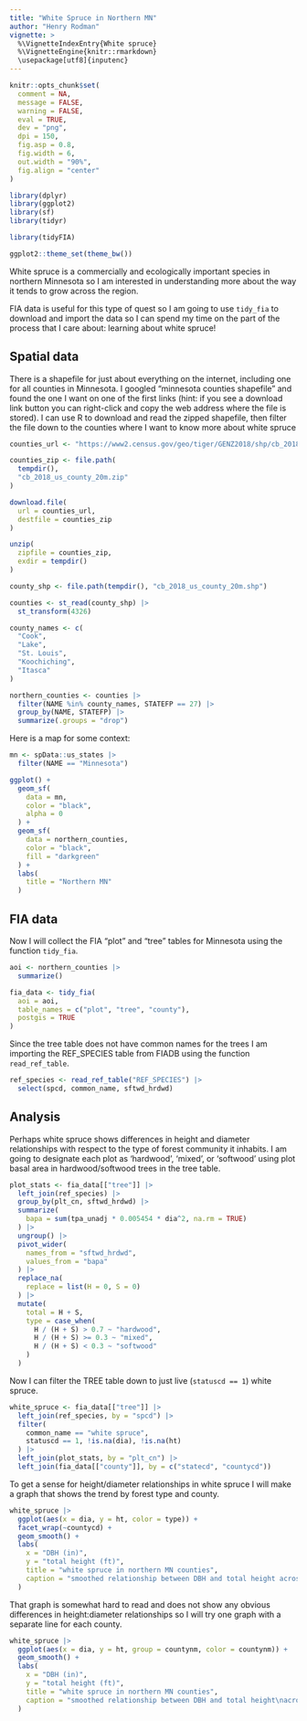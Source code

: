 ```yaml
---
title: "White Spruce in Northern MN"
author: "Henry Rodman"
vignette: >
  %\VignetteIndexEntry{White spruce}
  %\VignetteEngine{knitr::rmarkdown}
  \usepackage[utf8]{inputenc}
---
```


```r
knitr::opts_chunk$set(
  comment = NA,
  message = FALSE,
  warning = FALSE,
  eval = TRUE,
  dev = "png",
  dpi = 150,
  fig.asp = 0.8,
  fig.width = 6,
  out.width = "90%",
  fig.align = "center"
)
```

```r
library(dplyr)
library(ggplot2)
library(sf)
library(tidyr)

library(tidyFIA)

ggplot2::theme_set(theme_bw())
```

White spruce is a commercially and ecologically important species in northern Minnesota so I am interested in understanding more about the way it tends to grow across the region.

FIA data is useful for this type of quest so I am going to use `tidy_fia` to download and import the data so I can spend my time on the part of the process that I care about: learning about white spruce!

## Spatial data
There is a shapefile for just about everything on the internet, including one for all counties in Minnesota.
I googled "minnesota counties shapefile" and found the one I want on one of the first links (hint: if you see a download link button you can right-click and copy the web address where the file is stored).
I can use R to download and read the zipped shapefile, then filter the file down to the counties where I want to know more about white spruce
```r
counties_url <- "https://www2.census.gov/geo/tiger/GENZ2018/shp/cb_2018_us_county_20m.zip"

counties_zip <- file.path(
  tempdir(),
  "cb_2018_us_county_20m.zip"
)

download.file(
  url = counties_url,
  destfile = counties_zip
)

unzip(
  zipfile = counties_zip,
  exdir = tempdir()
)

county_shp <- file.path(tempdir(), "cb_2018_us_county_20m.shp")

counties <- st_read(county_shp) |>
  st_transform(4326)

county_names <- c(
  "Cook",
  "Lake",
  "St. Louis",
  "Koochiching",
  "Itasca"
)

northern_counties <- counties |>
  filter(NAME %in% county_names, STATEFP == 27) |>
  group_by(NAME, STATEFP) |>
  summarize(.groups = "drop")
```

Here is a map for some context:
```r
mn <- spData::us_states |>
  filter(NAME == "Minnesota")

ggplot() +
  geom_sf(
    data = mn,
    color = "black",
    alpha = 0
  ) +
  geom_sf(
    data = northern_counties,
    color = "black",
    fill = "darkgreen"
  ) +
  labs(
    title = "Northern MN"
  )
```

## FIA data

Now I will collect the FIA "plot" and "tree" tables for Minnesota using the function `tidy_fia`.

```r
aoi <- northern_counties |>
  summarize()

fia_data <- tidy_fia(
  aoi = aoi,
  table_names = c("plot", "tree", "county"),
  postgis = TRUE
)
```

Since the tree table does not have common names for the trees I am importing the REF_SPECIES table from FIADB using the function `read_ref_table`.
```r
ref_species <- read_ref_table("REF_SPECIES") |>
  select(spcd, common_name, sftwd_hrdwd)
```


## Analysis

Perhaps white spruce shows differences in height and diameter relationships with respect to the type of forest community it inhabits.
I am going to designate each plot as 'hardwood', 'mixed', or 'softwood' using plot basal area in hardwood/softwood trees in the tree table.

```r
plot_stats <- fia_data[["tree"]] |>
  left_join(ref_species) |>
  group_by(plt_cn, sftwd_hrdwd) |>
  summarize(
    bapa = sum(tpa_unadj * 0.005454 * dia^2, na.rm = TRUE)
  ) |>
  ungroup() |>
  pivot_wider(
    names_from = "sftwd_hrdwd",
    values_from = "bapa"
  ) |>
  replace_na(
    replace = list(H = 0, S = 0)
  ) |>
  mutate(
    total = H + S,
    type = case_when(
      H / (H + S) > 0.7 ~ "hardwood",
      H / (H + S) >= 0.3 ~ "mixed",
      H / (H + S) < 0.3 ~ "softwood"
    )
  )
```

Now I can filter the TREE table down to just live (`statuscd == 1`) white spruce.
```r
white_spruce <- fia_data[["tree"]] |>
  left_join(ref_species, by = "spcd") |>
  filter(
    common_name == "white spruce",
    statuscd == 1, !is.na(dia), !is.na(ht)
  ) |>
  left_join(plot_stats, by = "plt_cn") |>
  left_join(fia_data[["county"]], by = c("statecd", "countycd"))
```

To get a sense for height/diameter relationships in white spruce I will make a graph that shows the trend by forest type and county.
```r
white_spruce |>
  ggplot(aes(x = dia, y = ht, color = type)) +
  facet_wrap(~countycd) +
  geom_smooth() +
  labs(
    x = "DBH (in)",
    y = "total height (ft)",
    title = "white spruce in northern MN counties",
    caption = "smoothed relationship between DBH and total height across all\nwhite spruce observed on FIA plots since 2000"
  )
```

That graph is somewhat hard to read and does not show any obvious differences in height:diameter relationships so I will try one graph with a separate line for each county.
```r
white_spruce |>
  ggplot(aes(x = dia, y = ht, group = countynm, color = countynm)) +
  geom_smooth() +
  labs(
    x = "DBH (in)",
    y = "total height (ft)",
    title = "white spruce in northern MN counties",
    caption = "smoothed relationship between DBH and total height\nacross all white spruce observed on FIA plots since 2000"
  )
```
